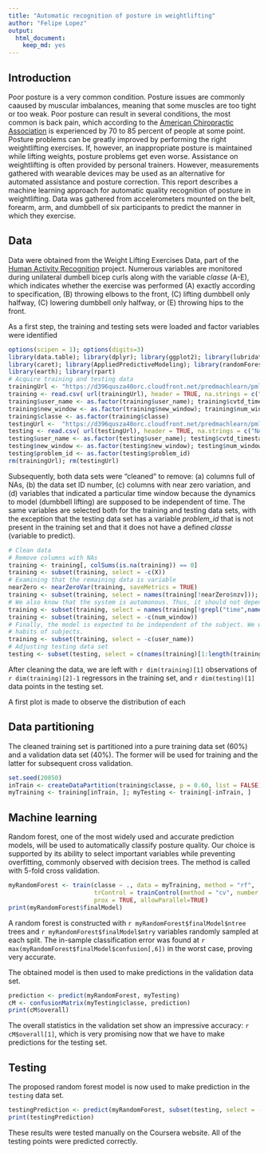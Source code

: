 ```yaml
---
title: "Automatic recognition of posture in weightlifting"
author: "Felipe Lopez"
output: 
  html_document: 
    keep_md: yes
---
```


## Introduction

Poor posture is a very common condition. Posture issues are commonly caaused by muscular imbalances, meaning that some muscles are too tight or too weak.
Poor posture can result in several conditions, the most common is back pain, which according to the [American Chiropractic Association](http://www.dlchiropractors.com/uploads/5/8/0/6/58063233/back_pain_facts_and_statistics.pdf) is experienced by 70 to 85 percent of people at
some point. Posture problems can be greatly improved by performing the right weightlifting exercises. If, however, an inappropriate posture is maintained
while lifting weights, posture problems get even worse. Assistance on weightlifting is often provided by personal trainers. However, measurements
gathered with wearable devices may be used as  an alternative for automated assistance and posture correction. This report describes a machine learning
approach for automatic quality recognition of posture in weightlifting. Data was gathered from accelerometers mounted on the belt, forearm, arm, and
dumbbell of six participants to predict the manner in which they exercise.

## Data

Data were obtained from the Weight Lifting Exercises Data, part of the [Human Activity Recognition](http://groupware.les.inf.puc-rio.br/har) project.
Numerous variables are monitored during unilateral dumbell bicep curls along with the variable *classe* (A-E), which indicates whether the exercise was
performed (A) exactly according to specification, (B) throwing elbows to the front, (C) lifting dumbbell only halfway, (C) lowering dumbbell only halfway,
or (E) throwing hips to the front.

As a first step, the training and testing sets were loaded and factor variables were identified
```r
options(scipen = 1); options(digits=3)
library(data.table); library(dplyr); library(ggplot2); library(lubridate)
library(caret); library(AppliedPredictiveModeling); library(randomForest)
library(earth); library(rpart)
# Acquire training and testing data
trainingUrl <- "https://d396qusza40orc.cloudfront.net/predmachlearn/pml-training.csv"
training <- read.csv( url(trainingUrl), header = TRUE, na.strings = c("NA", "#DIV/0!"))
training$user_name <- as.factor(training$user_name); training$cvtd_timestamp <- mdy_hm(training$cvtd_timestamp)
training$new_window <- as.factor(training$new_window); training$num_window <- as.factor(training$num_window)
training$classe <- as.factor(training$classe)
testingUrl <-  "https://d396qusza40orc.cloudfront.net/predmachlearn/pml-testing.csv"
testing <- read.csv( url(testingUrl), header = TRUE, na.strings = c("NA", "#DIV/0!"))
testing$user_name <- as.factor(testing$user_name); testing$cvtd_timestamp <- mdy_hm(testing$cvtd_timestamp)
testing$new_window <- as.factor(testing$new_window); testing$num_window <- as.factor(testing$num_window)
testing$problem_id <- as.factor(testing$problem_id)
rm(trainingUrl); rm(testingUrl)
```

Subsequently, both data sets were "cleaned" to remove: (a) columns full of NAs, (b) the data set ID number, (c) columns with near zero variation, and (d)
variables that indicated a particular time window because the dynamics to model (dumbbell lifting) are supposed to be independent of time. The same
variables are selected both for the training and testing data sets, with the exception that the testing data set has a variable *problem_id* that is not
present in the training set and that it does not have a defined *classe* (variable to predict).

```r
# Clean data
# Remove columns with NAs
training <- training[, colSums(is.na(training)) == 0] 
training <- subset(training, select = -c(X))
# Examining that the remaining data is variable
nearZero <- nearZeroVar(training, saveMetrics = TRUE)
training <- subset(training, select = names(training[!nearZero$nzv])); rm(nearZero)
# We also know that the system is automonous. Thus, it should not depend on time. We remove time as a feature
training <- subset(training, select = names(training[!grepl("time",names(training))]) );
training <- subset(training, select = -c(num_window))
# Finally, the model is expected to be independent of the subject. We want to make predictions based on observed measurement, not on
# habits of subjects.
training <- subset(training, select = -c(user_name))
# Adjusting testing data set
testing <- subset(testing, select = c(names(training)[1:length(training)-1],"problem_id"))
```

After cleaning the data, we are left with `r dim(training)[1]` observations of `r dim(training)[2]-1` regressors in the training set, and 
`r dim(testing)[1]` data points in the testing set.

A first plot is made to observe the distribution of each

## Data partitioning

The cleaned training set is partitioned into a pure training data set (60%) and a validation data set (40%). The former will be used for training and the
latter for subsequent cross validation.

```r
set.seed(20850)
inTrain <- createDataPartition(training$classe, p = 0.60, list = FALSE)
myTraining <- training[inTrain, ]; myTesting <- training[-inTrain, ]
```

## Machine learning

Random forest, one of the most widely used and accurate prediction models, will be used to automatically classify posture quality. Our choice is supported
by its ability to select important variables while preventing overfitting, commonly observed with decision trees. The method is called with 5-fold cross
validation.
```r
myRandomForest <- train(classe ~ ., data = myTraining, method = "rf",
                        trControl = trainControl(method = "cv", number = 5),
                        prox = TRUE, allowParallel=TRUE)
print(myRandomForest$finalModel)
```

A random forest is constructed with `r myRandomForest$finalModel$ntree` trees and  `r myRandomForest$finalModel$mtry` variables randomly sampled at each
split. The in-sample classification error was found at `r max(myRandomForest$finalModel$confusion[,6])` in the worst case, proving very accurate.

The obtained model is then used to make predictions in the validation data  set.
```r
prediction <- predict(myRandomForest, myTesting)
cM <- confusionMatrix(myTesting$classe, prediction)
print(cM$overall)
```

The overall statistics in the validation set show an impressive accuracy: `r cM$overall[1]`, which is very promising now that we have to make predictions
for the testing set.

## Testing

The proposed random forest model is now used to make prediction in the `testing` data set.
```r
testingPrediction <- predict(myRandomForest, subset(testing, select = -c(problem_id)))
print(testingPrediction)
```

These results were tested manually on the Coursera website. All of the testing points were predicted correctly.
